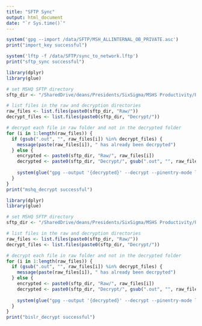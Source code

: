 ```yaml
---
title: "SFTP Sync"
output: html_document
date: "`r Sys.time()`"
---
```


```r
system('gpg --import /data/SFTP/MSH_ALLINTERNAL_OB_PRIVATE.asc')
print("import_key successful")
```

```r
system('lftp -f /data/SFTP/sync_to_network.lftp')
print("sftp_sync successful")
```

```r
library(dplyr)
library(glue)

# set MSHQ SFTP directory
sftp_dir <- "/SharedDrive/deans/Presidents/SixSigma/MSHS Productivity/Productivity/Universal Data/Labor/Raw Data/MSHQ_sftp_sync/"

# list files in the raw and decryption directories
raw_files <- list.files(paste0(sftp_dir, "Raw/")) 
decrypt_files <- list.files(paste0(sftp_dir, "Decrypt/"))

# decrypt each file in raw folder and not in the decrypted folder
for (i in 1:length(raw_files)) {
  if (gsub(".out", "", raw_files[i]) %in% decrypt_files) {
    message(paste(raw_files[i]), " has already been decrpyted")
  } else {
    encrypted <- paste0(sftp_dir, "Raw/", raw_files[i])
    decrypted <- paste0(sftp_dir, "Decrypt/", gsub(".out", "", raw_files[i]))
    
    system(glue("gpg --output '{decrypted}' --decrypt --pinentry-mode loopback --passphrase-file /data/SFTP/password.txt --batch '{encrypted}'"))
  }
}
print("mshq_decrypt successful")
```

```r
library(dplyr)
library(glue)

# set MSHQ SFTP directory
sftp_dir <- "/SharedDrive/deans/Presidents/SixSigma/MSHS Productivity/Productivity/Universal Data/Labor/Raw Data/BISLR_sftp_sync/"

# list files in the raw and decryption directories
raw_files <- list.files(paste0(sftp_dir, "Raw/")) 
decrypt_files <- list.files(paste0(sftp_dir, "Decrypt/"))

# decrypt each file in raw folder and not in the decrypted folder
for (i in 1:length(raw_files)) {
  if (gsub(".out", "", raw_files[i]) %in% decrypt_files) {
    message(paste(raw_files[i]), " has already been decrpyted")
  } else {
    encrypted <- paste0(sftp_dir, "Raw/", raw_files[i])
    decrypted <- paste0(sftp_dir, "Decrypt/", gsub(".out", "", raw_files[i]))
    
    system(glue("gpg --output '{decrypted}' --decrypt --pinentry-mode loopback --passphrase-file /data/SFTP/password.txt --batch '{encrypted}'"))
  }
}
print("bislr_decrypt successful")
```